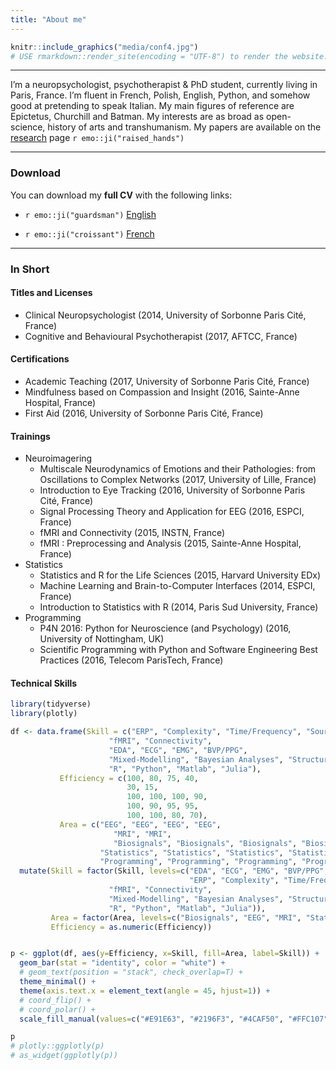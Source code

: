 ```yaml
---
title: "About me"
---
```



<!-- <style> -->
<!-- .image{float: left;} -->
<!-- </style> -->

<!-- <div style="float:right"> -->
<!-- <img src="media/cambodia.JPG" style="width: 50%; height: 50%"/> -->
<!-- </div> -->


```r
knitr::include_graphics("media/conf4.jpg")
# USE rmarkdown::render_site(encoding = "UTF-8") to render the website. Then push with github.
```

---------


I'm a neuropsychologist, psychotherapist & PhD student, currently living in Paris, France. I'm fluent in French, Polish, English, Python, and somehow good at pretending to speak Italian. My main figures of reference are Epictetus, Churchill and Batman. My interests are as broad as open-science, history of arts and transhumanism. My papers are available on the [research](https://dominiquemakowski.github.io/research.html) page `r emo::ji("raised_hands")`

---------

### **Download**

You can download my **full CV** with the following links:

- `r emo::ji("guardsman")` <a target="_blank" href="DominiqueMakowski_CV.pdf#" class="download" title="English">English</a>

- `r emo::ji("croissant")` <a target="_blank" href="DominiqueMakowski_CV_fr.pdf#" class="download" title="French">French</a>

---------



### **In Short**

<!-- <p align="center">*Titles and Licenses*</p> -->
#### Titles and Licenses


- Clinical Neuropsychologist (2014, University of Sorbonne Paris Cité, France)
- Cognitive and Behavioural Psychotherapist (2017, AFTCC, France)

<!-- <p align="center">*Certifications*</p> -->
#### Certifications

- Academic Teaching (2017, University of Sorbonne Paris Cité, France)
- Mindfulness based on Compassion and Insight (2016, Sainte-Anne Hospital, France)
- First Aid (2016, University of Sorbonne Paris Cité, France)

<!-- <p align="center">*Trainings*</p> -->
#### Trainings

- Neuroimagering
    - Multiscale Neurodynamics of Emotions and their Pathologies: from Oscillations to Complex Networks (2017, University of Lille, France)
    - Introduction to Eye Tracking (2016, University of Sorbonne Paris Cité, France)
    - Signal Processing Theory and Application for EEG (2016, ESPCI, France)
    - fMRI and Connectivity (2015, INSTN, France)
    - fMRI : Preprocessing and Analysis (2015, Sainte-Anne Hospital, France)
- Statistics
    - Statistics and R for the Life Sciences (2015, Harvard University EDx)
    - Machine Learning and Brain-to-Computer Interfaces (2014, ESPCI, France)
    - Introduction to Statistics with R (2014, Paris Sud University, France)
- Programming
    - P4N 2016: Python for Neuroscience (and Psychology) (2016, University of Nottingham, UK)
    - Scientific Programming with Python and Software Engineering Best Practices (2016, Telecom ParisTech, France)
    
#### Technical Skills


```r
library(tidyverse)
library(plotly)

df <- data.frame(Skill = c("ERP", "Complexity", "Time/Frequency", "Source Reconstruction", 
                      "fMRI", "Connectivity",
                      "EDA", "ECG", "EMG", "BVP/PPG",
                      "Mixed-Modelling", "Bayesian Analyses", "Structural Equation Modelling", "Multivariate Statistics",
                      "R", "Python", "Matlab", "Julia"), 
           Efficiency = c(100, 80, 75, 40, 
                          30, 15,
                          100, 100, 100, 90,
                          100, 90, 95, 95,
                          100, 100, 80, 70),
           Area = c("EEG", "EEG", "EEG", "EEG",
                       "MRI", "MRI",
                       "Biosignals", "Biosignals", "Biosignals", "Biosignals",
                    "Statistics", "Statistics", "Statistics", "Statistics",
                    "Programming", "Programming", "Programming", "Programming")) %>% 
  mutate(Skill = factor(Skill, levels=c("EDA", "ECG", "EMG", "BVP/PPG",
                                        "ERP", "Complexity", "Time/Frequency", "Source Reconstruction", 
                      "fMRI", "Connectivity",
                      "Mixed-Modelling", "Bayesian Analyses", "Structural Equation Modelling", "Multivariate Statistics",
                      "R", "Python", "Matlab", "Julia")),
         Area = factor(Area, levels=c("Biosignals", "EEG", "MRI", "Statistics", "Programming")),
         Efficiency = as.numeric(Efficiency))


p <- ggplot(df, aes(y=Efficiency, x=Skill, fill=Area, label=Skill)) + 
  geom_bar(stat = "identity", color = "white") +
  # geom_text(position = "stack", check_overlap=T) +
  theme_minimal() +
  theme(axis.text.x = element_text(angle = 45, hjust=1)) +
  # coord_flip() +
  # coord_polar() +
  scale_fill_manual(values=c("#E91E63", "#2196F3", "#4CAF50", "#FFC107", "#FF5722"))

p
# plotly::ggplotly(p)
# as_widget(ggplotly(p))
```


